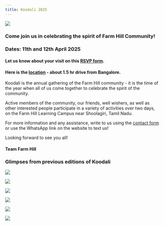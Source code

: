 ```yaml
---
title: Koodali 2025 
---
```


::: {.container}

::: {.grid}

::: {.g-col-12 .g-col-md-6}
![](Koodali%202025%20Invite.jpg){fig-align="left"}
:::

::: {.g-col-12 .g-col-md-6}
### Come join us in celebrating the spirit of Farm Hill Community!

### Dates: 11th and 12th April 2025

#### Let us know about your visit on this [RSVP form](https://forms.gle/MW55sXhdju2zXzAA6). 

#### Here is the [location](https://maps.app.goo.gl/k1bMSgVcrn2NLexy5) - about 1.5 hr drive from Bangalore. 



Koodali is the annual gathering of the Farm Hill community - it is the time of the year when all of us come together to celebrate the spirit of the community. 

Active members of the community, our friends, well wishers, as well as other interested people participate in a variety of activities over two days, on the Farm Hill Learning Campus near Shoolagiri, Tamil Nadu. 


For more information and any assistance, write to us using the [contact form](/contact/index.qmd) or use the WhatsApp link on the website to text us!


Looking forward to see you all!

#### Team Farm Hill 

:::

:::
:::

### Glimpses from previous editions of Koodali

::: {.container}

::: {.grid}

::: {.g-col-12 .g-col-md-4}
![](1.jpg)
:::

::: {.g-col-12 .g-col-md-4}
![](3.jpg)
:::

::: {.g-col-12 .g-col-md-4}
![](6.jpg)
:::

:::
:::

::: {.container}

::: {.grid}

::: {.g-col-12 .g-col-md-4}
![](4.jpg)
:::

::: {.g-col-12 .g-col-md-4}
![](5.jpg)
:::

::: {.g-col-12 .g-col-md-4}
![](7.jpg)
:::

:::
:::





